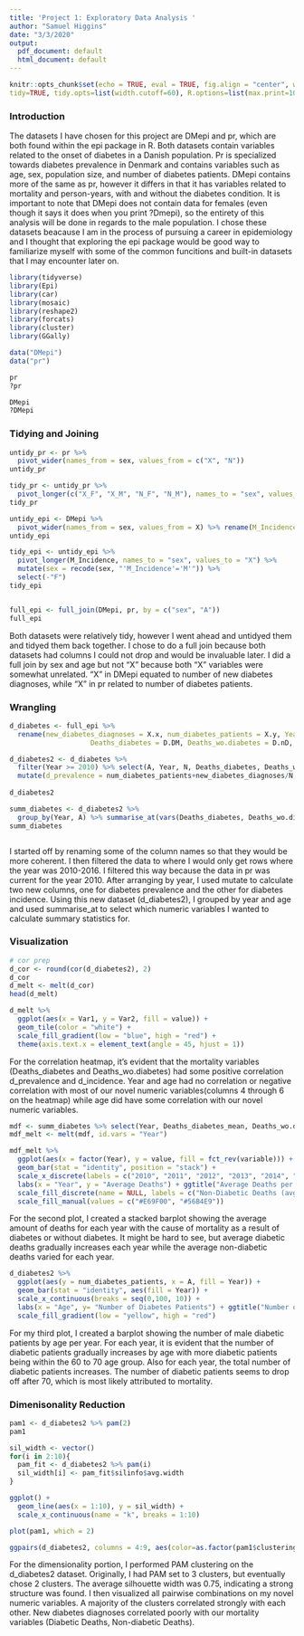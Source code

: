 ---
title: 'Project 1: Exploratory Data Analysis '
author: "Samuel Higgins"
date: "3/3/2020"
output:
  pdf_document: default
  html_document: default
---


```{r setup, include=FALSE}
knitr::opts_chunk$set(echo = TRUE, eval = TRUE, fig.align = "center", warning = F, message = F,
tidy=TRUE, tidy.opts=list(width.cutoff=60), R.options=list(max.print=100))
```

### Introduction
The datasets I have chosen for this project are DMepi and pr, which are both found within the epi package in R. Both datasets contain variables related to the onset of diabetes in a Danish population. Pr is specialized towards diabetes prevalence in Denmark and contains variables such as age, sex, population size, and number of diabetes patients. DMepi contains more of the same as pr, however it differs in that it has variables related to mortality and person-years, with and without the diabetes condition. It is important to note that DMepi does not contain data for females (even though it says it does when you print ?Dmepi), so the entirety of this analysis will be done in regards to the male population. I chose these datasets beacause I am in the process of pursuing a career in epidemiology and I thought that exploring the epi package would be good way to familiarize myself with some of the common funcitions and built-in datasets that I may encounter later on. 



```{R}
library(tidyverse)
library(Epi)
library(car)
library(mosaic)
library(reshape2)
library(forcats)
library(cluster)
library(GGally)

data("DMepi")
data("pr")
```


```{R}
pr
?pr
```

```{R}
DMepi
?DMepi
```



### Tidying and Joining
```{R}
untidy_pr <- pr %>% 
  pivot_wider(names_from = sex, values_from = c("X", "N"))
untidy_pr

tidy_pr <- untidy_pr %>%
  pivot_longer(c("X_F", "X_M", "N_F", "N_M"), names_to = "sex", values_to = c("X", "N"))
tidy_pr

untidy_epi <- DMepi %>%
  pivot_wider(names_from = sex, values_from = X) %>% rename(M_Incidence = M)
untidy_epi

tidy_epi <- untidy_epi %>%
  pivot_longer(M_Incidence, names_to = "sex", values_to = "X") %>% 
  mutate(sex = recode(sex, "'M_Incidence'='M'")) %>%
  select(-"F")
tidy_epi


full_epi <- full_join(DMepi, pr, by = c("sex", "A"))
full_epi
```

Both datasets were relatively tidy, however I went ahead and untidyed them and tidyed them back together. I chose to do a full join because both datasets had columns I could not drop and would be invaluable later. I did a full join by sex and age but not "X" because both "X" variables were somewhat unrelated. "X" in DMepi equated to number of new diabetes diagnoses, while "X" in pr related to number of diabetes patients.


### Wrangling
```{R}
d_diabetes <- full_epi %>% 
  rename(new_diabetes_diagnoses = X.x, num_diabetes_patients = X.y, Year = P,
                    Deaths_diabetes = D.DM, Deaths_wo.diabetes = D.nD, PY_diabetes = Y.DM, PY_w.diabetes = Y.nD)

d_diabetes2 <- d_diabetes %>%
  filter(Year >= 2010) %>% select(A, Year, N, Deaths_diabetes, Deaths_wo.diabetes, new_diabetes_diagnoses, num_diabetes_patients) %>% arrange(Year) %>% 
  mutate(d_prevalence = num_diabetes_patients+new_diabetes_diagnoses/N, d_incidence = new_diabetes_diagnoses/N)
  
d_diabetes2                                

summ_diabetes <- d_diabetes2 %>% 
  group_by(Year, A) %>% summarise_at(vars(Deaths_diabetes, Deaths_wo.diabetes, new_diabetes_diagnoses, num_diabetes_patients), funs(mean, sd, var, IQR, min, max, q25=quantile(., probs =.25), q75=quantile(., probs =.75)))
summ_diabetes



```
I started off by renaming some of the column names so that they would be more coherent. I then filtered the data to where I would only get rows where the year was 2010-2016. I filtered this way because the data in pr was current for the year 2010. After arranging by year, I used mutate to calculate two new columns, one for diabetes prevalence and the other for diabetes incidence. Using this new dataset (d_diabetes2), I grouped by year and age and used summarise_at to select which numeric variables I wanted to calculate summary statistics for. 



### Visualization
```{R}
# cor prep
d_cor <- round(cor(d_diabetes2), 2)
d_cor
d_melt <- melt(d_cor)
head(d_melt)

d_melt %>%
  ggplot(aes(x = Var1, y = Var2, fill = value)) +
  geom_tile(color = "white") +
  scale_fill_gradient(low = "blue", high = "red") +
  theme(axis.text.x = element_text(angle = 45, hjust = 1))
```
For the correlation heatmap, it's evident that the mortality variables (Deaths_diabetes and Deaths_wo.diabetes) had some positive correlation d_prevalence and d_incidence. Year and age had no correlation or negative correlation with most of our novel numeric variables(columns 4 through 6 on the heatmap) while age did have some correlation with our novel numeric variables.  



```{R}
mdf <- summ_diabetes %>% select(Year, Deaths_diabetes_mean, Deaths_wo.diabetes_mean)
mdf_melt <- melt(mdf, id.vars = "Year")

mdf_melt %>%
  ggplot(aes(x = factor(Year), y = value, fill = fct_rev(variable))) +
  geom_bar(stat = "identity", position = "stack") +
  scale_x_discrete(labels = c("2010", "2011", "2012", "2013", "2014", "2015", "2016")) +
  labs(x = "Year", y = "Average Deaths") + ggtitle("Average Deaths per Year in Danish Men") +
  scale_fill_discrete(name = NULL, labels = c("Non-Diabetic Deaths (avg)", "Diabetic Deaths (avg)")) +
  scale_fill_manual(values = c("#E69F00", "#56B4E9"))
```
For the second plot, I created a stacked barplot showing the average amount of deaths for each year with the cause of mortality as a result of diabetes or without diabetes. It might be hard to see, but average diabetic deaths gradually increases each year while the average non-diabetic deaths varied for each year.  


```{R}
d_diabetes2 %>% 
  ggplot(aes(y = num_diabetes_patients, x = A, fill = Year)) +
  geom_bar(stat = "identity", aes(fill = Year)) +
  scale_x_continuous(breaks = seq(0,100, 10)) +
  labs(x = "Age", y= "Number of Diabetes Patients") + ggtitle("Number of Male Diabetic Patients by Year and Age") +
  scale_fill_gradient(low = "yellow", high = "red")

```
For my third plot, I created a barplot showing the number of male diabetic patients by age per year. For each year, it is evident that the number of diabetic patients gradually increases by age with more diabetic patients being within the 60 to 70 age group. Also for each year, the total number of diabetic patients increases. The number of diabetic patients seems to drop off after 70, which is most likely attributed to mortality. 


### Dimenisonality Reduction
```{R}
pam1 <- d_diabetes2 %>% pam(2)
pam1

sil_width <- vector()
for(i in 2:10){
  pam_fit <- d_diabetes2 %>% pam(i)
  sil_width[i] <- pam_fit$silinfo$avg.width
}

ggplot() +
  geom_line(aes(x = 1:10), y = sil_width) +
  scale_x_continuous(name = "k", breaks = 1:10)

plot(pam1, which = 2)

ggpairs(d_diabetes2, columns = 4:9, aes(color=as.factor(pam1$clustering)))

```
For the dimensionality portion, I performed PAM clustering on the d_diabetes2 dataset. Originally, I had PAM set to 3 clusters, but eventually chose 2 clusters. The average silhouette width was 0.75, indicating a strong structure was found. I then visualized all pairwise combinations on my novel numeric variables. A majority of the clusters correlated strongly with each other. New diabetes diagnoses correlated poorly with our mortality variables (Diabetic Deaths, Non-diabetic Deaths).   





